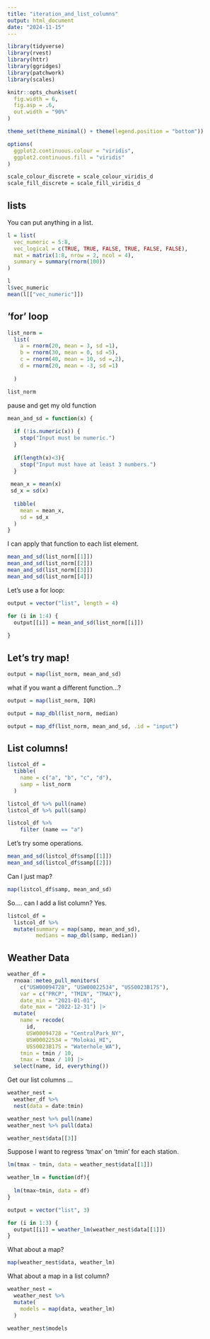 ```yaml
---
title: "iteration_and_list_columns"
output: html_document
date: "2024-11-15"
---
```


```r
library(tidyverse)
library(rvest)
library(httr)
library(ggridges)
library(patchwork)
library(scales)

knitr::opts_chunk$set(
  fig.width = 6,
  fig.asp = .6,
  out.width = "90%"
)

theme_set(theme_minimal() + theme(legend.position = "bottom"))

options(
  ggplot2.continuous.colour = "viridis",
  ggplot2.continuous.fill = "viridis"
)

scale_colour_discrete = scale_colour_viridis_d
scale_fill_discrete = scale_fill_viridis_d
```

## lists

You can put anything in a list.

```r
l = list(
  vec_numeric = 5:8,
  vec_logical = c(TRUE, TRUE, FALSE, TRUE, FALSE, FALSE),
  mat = matrix(1:8, nrow = 2, ncol = 4),
  summary = summary(rnorm(100))
)
```

```r
l
l$vec_numeric
mean(l[["vec_numeric"]])
```

## 'for' loop

```r
list_norm = 
  list(
    a = rnorm(20, mean = 3, sd =1),
    b = rnorm(30, mean = 0, sd =5),
    c = rnorm(40, mean = 10, sd =,2),
    d = rnorm(20, mean = -3, sd =1)
    
  )
```

```r
list_norm
```

pause and get my old function

```r
mean_and_sd = function(x) {
  
  if (!is.numeric(x)) {
    stop("Input must be numeric.")
  }
  
  if(length(x)<3){
    stop("Input must have at least 3 numbers.")
  }
  
 mean_x = mean(x)
 sd_x = sd(x)
  
  tibble(
    mean = mean_x,
    sd = sd_x
  )
}
```

I can apply that function to each list element.

```r
mean_and_sd(list_norm[[1]])
mean_and_sd(list_norm[[2]])
mean_and_sd(list_norm[[3]])
mean_and_sd(list_norm[[4]])
```

Let's use a for loop:

```r
output = vector("list", length = 4)

for (i in 1:4) {
  output[[i]] = mean_and_sd(list_norm[[i]])
  
}
```

## Let's try map!

```r
output = map(list_norm, mean_and_sd)
```

what if you want a different function...?

```r
output = map(list_norm, IQR)
```

```r
output = map_dbl(list_norm, median)
```

```r
output = map_df(list_norm, mean_and_sd, .id = "input")
```

## List columns!

```r
listcol_df = 
  tibble(
    name = c("a", "b", "c", "d"),
    samp = list_norm
  )
```

```r
listcol_df %>% pull(name)
listcol_df %>% pull(samp)

listcol_df %>%
    filter (name == "a")
```

Let's try some operations.

```r
mean_and_sd(listcol_df$samp[[1]])
mean_and_sd(listcol_df$samp[[2]])
```

Can I just map?

```r
map(listcol_df$samp, mean_and_sd)
```

So.... can I add a list column? Yes.

```r
listcol_df = 
  listcol_df %>%
  mutate(summary = map(samp, mean_and_sd),
         medians = map_dbl(samp, median))
```
 
## Weather Data

```r
weather_df = 
  rnoaa::meteo_pull_monitors(
    c("USW00094728", "USW00022534", "USS0023B17S"),
    var = c("PRCP", "TMIN", "TMAX"), 
    date_min = "2021-01-01",
    date_max = "2022-12-31") |>
  mutate(
    name = recode(
      id, 
      USW00094728 = "CentralPark_NY", 
      USW00022534 = "Molokai_HI",
      USS0023B17S = "Waterhole_WA"),
    tmin = tmin / 10,
    tmax = tmax / 10) |>
  select(name, id, everything())
```

Get our list columns ...

```r
weather_nest = 
  weather_df %>%
  nest(data = date:tmin)
```

```r
weather_nest %>% pull(name)
weather_nest %>% pull(data)

weather_nest$data[[3]]
```

Suppose I want to regress 'tmax' on 'tmin' for each station. 

```r
lm(tmax ~ tmin, data = weather_nest$data[[1]])
```

```r
weather_lm = function(df){
  
  lm(tmax~tmin, data = df)
}

output = vector("list", 3)

for (i in 1:3) {
  output[[i]] = weather_lm(weather_nest$data[[1]])
}
```

What about a map?

```r
map(weather_nest$data, weather_lm)
```

What about a map in a list column?

```r
weather_nest = 
  weather_nest %>%
  mutate(
    models = map(data, weather_lm)
  )

weather_nest$models
```







